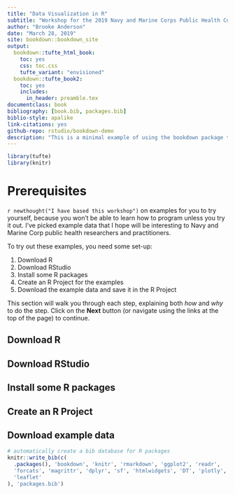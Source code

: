 ```yaml
--- 
title: "Data Visualization in R"
subtitle: "Workshop for the 2019 Navy and Marine Corps Public Health Conference"
author: "Brooke Anderson"
date: "March 28, 2019"
site: bookdown::bookdown_site
output:
  bookdown::tufte_html_book:
    toc: yes
    css: toc.css
    tufte_variant: "envisioned"
  bookdown::tufte_book2:
    toc: yes
    includes:
      in_header: preamble.tex
documentclass: book
bibliography: [book.bib, packages.bib]
biblio-style: apalike
link-citations: yes
github-repo: rstudio/bookdown-demo
description: "This is a minimal example of using the bookdown package to write a book. The output format for this example is bookdown::gitbook."
---
```


```r
library(tufte)
library(knitr)
```

# Prerequisites

`r newthought("I have based this workshop")` on examples for you to try yourself, 
because you 
won't be able to learn how to program unless you try it out. I've picked 
example data that I hope will be interesting to Navy and Marine Corp public
health researchers and practitioners. 

To try out these examples, you need some set-up: 

1. Download R
2. Download RStudio
3. Install some R packages
4. Create an R Project for the examples
5. Download the example data and save it in the R Project

This section will walk you through each step, explaining both *how* and 
*why* to do the step. Click on the **Next** button (or navigate using the
links at the top of the page) to continue.

## Download R

## Download RStudio

## Install some R packages

## Create an R Project

## Download example data




```r
# automatically create a bib database for R packages
knitr::write_bib(c(
  .packages(), 'bookdown', 'knitr', 'rmarkdown', 'ggplot2', 'readr',
  'forcats', 'magrittr', 'dplyr', 'sf', 'htmlwidgets', 'DT', 'plotly', 
  'leaflet'
), 'packages.bib')
```

